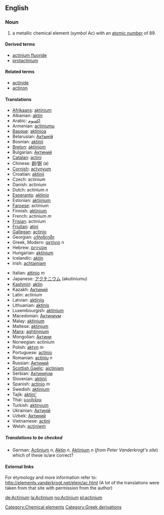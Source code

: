 {{See|Actinium}}
==English==
{{elements|Ac|Radon|Ra|Thorium|Th}}
=== Noun ===
{{en-noun-unc}}
{{wikipedia}}

# a metallic chemical element (''symbol'' Ac) with an [[atomic number]] of 89.

====Derived terms====
*[[actinium fluoride]]
*[[protactinium]]

====Related terms====
*[[actinide]]
*[[actinon]]

==== Translations ====
{{top}}
*[[Afrikaans]]: [[aktinium]]
*Albanian: [[aktin]]
*Arabic: [[اكتنيوم]]
*Armenian: [[actiniumu]]
*[[Basque]]: [[aktinioa]]
*Belarusian: [[Актынiй]]
*Bosnian: [[aktinij]]
*[[Breton]]: [[aktiniom]]
*Bulgarian: [[Актиний]]
*[[Catalan]]: [[actini]]
*Chinese: [[錒]]/[[锕]] (a)
*[[Cornish]]: [[actynyum]]
*Croatian: [[aktinij]]
*Czech: actinium
*Danish: actinium
*Dutch: actinium ''n''
*[[Esperanto]]: [[aktinio]]
*Estonian: [[aktiinium]]
*[[Faroese]]: actinium
*Finnish: [[aktinium]]
*French: actinium ''m''
*[[Frisian]]: actinium
*[[Friulian]]: [[atini]]
*[[Gallegan]]: [[actinio]]
*Georgian: [[აქტინიუმი]]
*Greek, Modern: [[ακτίνιο]] ''n''
*Hebrew: [[אקטיניום]]
*Hungarian: [[aktínium]]
*Icelandic: [[aktín]]
*Irish: [[achtainiam]]
{{mid}}
*Italian: [[attinio]] ''m''
*Japanese: [[アクチニウム]] (akutiniumu)
*[[Kashmiri]]: [[aktin]]
*Kazakh: [[Актиний]]
*Latin: actinium
*Latvian: [[aktīnijs]]
*Lithuanian: [[aktinis]]
*Luxembourgish: [[aktinium]]
*Macedonian: [[Актиниум]]
*Malay: [[aktinium]]
*Maltese: [[aktinjum]]
*[[Manx]]: [[aghtinnium]]
*Mongolian: [[Актини]]
*Norwegian: actinium
*Polish: [[aktyn]] ''m''
*Portuguese: [[actínio]]
*Romanian: [[actiniu]] ''n''
*Russian: [[Актиний]] '' ''
*[[Scottish Gaelic]]: [[aictiniam]]
*Serbian: [[Актиниjум]]
*Slovenian: [[aktinij]]
*Spanish: [[actinio]] ''m''
*Swedish: [[aktinium]]
*Tajik: [[aktini']]
*Thai: [[แอกทิเนียม]]
*Turkish: [[aktinyum]]
*Ukrainian: [[Актинiй]]
*Uzbek: [[Актиний]]
*Vietnamese: [[actini]]
*Welsh: [[actiniwm]]
{{bottom}}

=====Translations to be checked=====
<!--Remove this section once all of the translations below have been moved into the tables above.-->
{{checktrans}}

*German: [[Actinium]] ''n'', [[Aktin]] ''n'', [[Aktinium]] ''n'' (''from Peter Vanderkrogt's site'') which of these is/are correct?

====External links====
For etymology and more information refer to:
http://elements.vanderkrogt.net/elem/ac.html
(A lot of the translations were taken from that site with permission from the author)

[[Category:Chemical elements]]
[[Category:Greek derivations]]

[[de:Actinium]]
[[la:Actinium]]
[[no:Actinium]]
[[pl:actinium]]